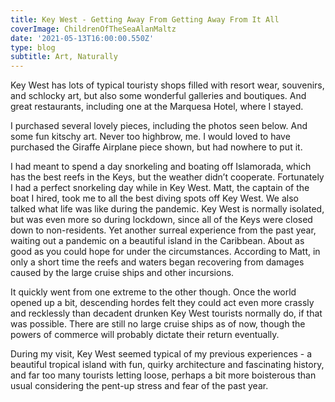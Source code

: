 ---
title: Key West - Getting Away From Getting Away From It All
coverImage: ChildrenOfTheSeaAlanMaltz
date: '2021-05-13T16:00:00.550Z'
type: blog
subtitle: Art, Naturally
---

Key West has lots of typical touristy shops filled with resort wear, souvenirs, and schlocky art, but also some wonderful galleries and boutiques. And great restaurants, including one at the Marquesa Hotel, where I stayed.

<KeyWestHotel2021SlideShow />

I purchased several lovely pieces, including the photos seen below. And some fun kitschy art. Never too highbrow, me. I would loved to have purchased the Giraffe Airplane piece shown, but had nowhere to put it.

<KeyWestArt2021SlideShow />

I had meant to spend a day snorkeling and boating off Islamorada, which has the best reefs in the Keys, but the weather didn’t cooperate. Fortunately I had a perfect snorkeling day while in Key West. Matt, the captain of the boat I hired, took me to all the best diving spots off Key West. We also talked what life was like during the pandemic. Key West is normally isolated, but was even more so during lockdown, since all of the Keys were closed down to non-residents. Yet another surreal experience from the past year, waiting out a pandemic on a beautiful island in the Caribbean. About as good as you could hope for under the circumstances. According to Matt, in only a short time the reefs and waters began recovering from damages caused by the large cruise ships and other incursions. 

It quickly went from one extreme to the other though. Once the world opened up a bit, descending hordes felt they could act even more crassly and recklessly than decadent drunken Key West tourists normally do, if that was possible. There are still no large cruise ships as of now, though the powers of commerce will probably dictate their return eventually.

During my visit, Key West seemed typical of my previous experiences - a beautiful tropical island with fun, quirky architecture and fascinating history, and far too many tourists letting loose, perhaps a bit more boisterous than usual considering the pent-up stress and fear of the past year.

<KeyWestSnorkeling2021SlideShow />
